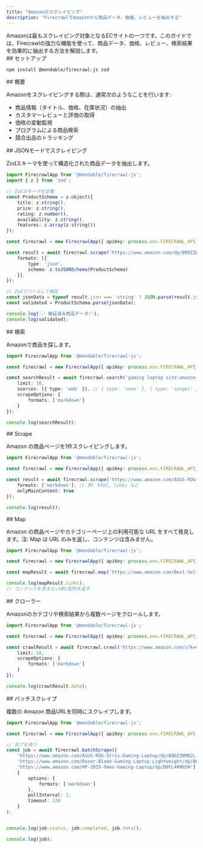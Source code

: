 ```yaml
---
title: "Amazonのスクレイピング"
description: "FirecrawlでAmazonから商品データ、価格、レビューを抽出する"
---
```


<Info>
Amazonは最もスクレイピング対象となるECサイトの一つです。このガイドでは、Firecrawlの強力な機能を使って、商品データ、価格、レビュー、検索結果を効果的に抽出する方法を解説します。
</Info>

<div id="setup">
  ## セットアップ
</div>

```bash
npm install @mendable/firecrawl-js zod
```


<div id="overview">
  ## 概要
</div>

Amazonをスクレイピングする際は、通常次のようなことを行います:

- 商品情報（タイトル、価格、在庫状況）の抽出
- カスタマーレビューと評価の取得
- 価格の変動監視
- プログラムによる商品検索
- 競合出品のトラッキング

<div id="scrape-with-json-mode">
  ## JSONモードでスクレイピング
</div>

Zodスキーマを使って構造化された商品データを抽出します。

```typescript
import FirecrawlApp from '@mendable/firecrawl-js';
import { z } from 'zod';

// Zodスキーマを定義
const ProductSchema = z.object({
    title: z.string(),
    price: z.string(),
    rating: z.number(),
    availability: z.string(),
    features: z.array(z.string())
});

const firecrawl = new FirecrawlApp({ apiKey: process.env.FIRECRAWL_API_KEY });

const result = await firecrawl.scrape('https://www.amazon.com/dp/B0DZZWMB2L', {
    formats: [{
        type: 'json',
        schema: z.toJSONSchema(ProductSchema)
    }],
});

// Zodでパースして検証
const jsonData = typeof result.json === 'string' ? JSON.parse(result.json) : result.json;
const validated = ProductSchema.parse(jsonData);

console.log('✅ 検証済み商品データ:');
console.log(validated);
```


<div id="search">
  ## 検索
</div>

Amazonで商品を探します。

```typescript
import FirecrawlApp from '@mendable/firecrawl-js';

const firecrawl = new FirecrawlApp({ apiKey: process.env.FIRECRAWL_API_KEY });

const searchResult = await firecrawl.search('gaming laptop site:amazon.com', {
    limit: 10,
    sources: [{ type: 'web' }], // { type: 'news' }, { type: 'images' }
    scrapeOptions: {
        formats: ['markdown']
    }
});

console.log(searchResult);
```


<div id="scrape">
  ## Scrape
</div>

Amazon の商品ページを1件スクレイピングします。

```typescript
import FirecrawlApp from '@mendable/firecrawl-js';

const firecrawl = new FirecrawlApp({ apiKey: process.env.FIRECRAWL_API_KEY });

const result = await firecrawl.scrape('https://www.amazon.com/ASUS-ROG-Strix-Gaming-Laptop/dp/B0DZZWMB2L', {
    formats: ['markdown'], // 例: html, links など
    onlyMainContent: true
});

console.log(result);
```


<div id="map">
  ## Map
</div>

Amazon の商品ページやカテゴリーページ上の利用可能な URL をすべて発見します。注: Map は URL のみを返し、コンテンツは含みません。

```typescript
import FirecrawlApp from '@mendable/firecrawl-js';

const firecrawl = new FirecrawlApp({ apiKey: process.env.FIRECRAWL_API_KEY });

const mapResult = await firecrawl.map('https://www.amazon.com/Best-Sellers-Electronics/zgbs/electronics');

console.log(mapResult.links);
// コンテンツを含まないURL配列を返す
```


<div id="crawl">
  ## クローラー
</div>

Amazonのカテゴリや検索結果から複数ページをクロールします。

```typescript
import FirecrawlApp from '@mendable/firecrawl-js';

const firecrawl = new FirecrawlApp({ apiKey: process.env.FIRECRAWL_API_KEY });

const crawlResult = await firecrawl.crawl('https://www.amazon.com/s?k=mechanical+keyboards', {
    limit: 10,
    scrapeOptions: {
        formats: ['markdown']
    }
});

console.log(crawlResult.data);
```


<div id="batch-scrape">
  ## バッチスクレイプ
</div>

複数の Amazon 商品URLを同時にスクレイプします。

```typescript
import FirecrawlApp from '@mendable/firecrawl-js';

const firecrawl = new FirecrawlApp({ apiKey: process.env.FIRECRAWL_API_KEY });

// 完了を待つ
const job = await firecrawl.batchScrape([
    'https://www.amazon.com/ASUS-ROG-Strix-Gaming-Laptop/dp/B0DZZWMB2L',
    'https://www.amazon.com/Razer-Blade-Gaming-Laptop-Lightweight/dp/B0FP47DNFQ',
    'https://www.amazon.com/HP-2025-Omen-Gaming-Laptop/dp/B0FL4RMGSH'],
    {
        options: {
            formats: ['markdown']
        },
        pollInterval: 2,
        timeout: 120
    }
);


console.log(job.status, job.completed, job.total);

console.log(job);
```
